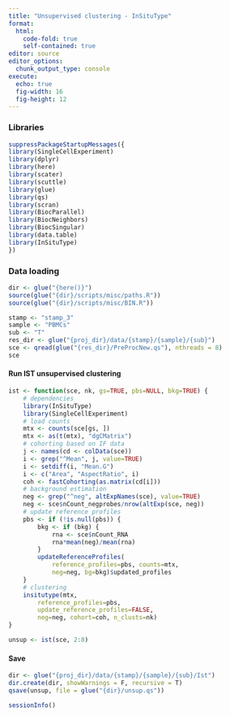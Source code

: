 ```yaml
---
title: "Unsupervised clustering - InSituType"
format: 
  html:
    code-fold: true
    self-contained: true
editor: source
editor_options: 
  chunk_output_type: console
execute:
  echo: true
  fig-width: 16     
  fig-height: 12 
---
```


### Libraries

```r
suppressPackageStartupMessages({
library(SingleCellExperiment)
library(dplyr)
library(here)
library(scater)
library(scuttle)
library(glue)
library(qs)
library(scran)
library(BiocParallel)
library(BiocNeighbors)
library(BiocSingular)
library(data.table)
library(InSituType)
})
```

### Data loading

```r
dir <- glue("{here()}")
source(glue("{dir}/scripts/misc/paths.R"))
source(glue("{dir}/scripts/misc/BIN.R"))
```

```r
stamp <- "stamp_3"
sample <- "PBMCs"
sub <- "T"
res_dir <- glue("{proj_dir}/data/{stamp}/{sample}/{sub}")
sce <- qread(glue("{res_dir}/PreProcNew.qs"), nthreads = 8)
sce
```

#### Run IST unsupervised clustering

```r
ist <- function(sce, nk, gs=TRUE, pbs=NULL, bkg=TRUE) {
    # dependencies
    library(InSituType)
    library(SingleCellExperiment)
    # load counts
    mtx <- counts(sce[gs, ])
    mtx <- as(t(mtx), "dgCMatrix")
    # cohorting based on IF data
    j <- names(cd <- colData(sce))
    i <- grep("^Mean", j, value=TRUE)
    i <- setdiff(i, "Mean.G")
    i <- c("Area", "AspectRatio", i)
    coh <- fastCohorting(as.matrix(cd[i]))
    # background estimation
    neg <- grep("^neg", altExpNames(sce), value=TRUE)
    neg <- sce$nCount_negprobes/nrow(altExp(sce, neg))
    # update reference profiles
    pbs <- if (!is.null(pbs)) {
        bkg <- if (bkg) {
            rna <- sce$nCount_RNA
            rna*mean(neg)/mean(rna) 
        }
        updateReferenceProfiles(
            reference_profiles=pbs, counts=mtx,
            neg=neg, bg=bkg)$updated_profiles
    }
    # clustering
    insitutype(mtx, 
        reference_profiles=pbs,
        update_reference_profiles=FALSE,
        neg=neg, cohort=coh, n_clusts=nk)
}
```

```r
unsup <- ist(sce, 2:8)
```

#### Save

```r
dir <- glue("{proj_dir}/data/{stamp}/{sample}/{sub}/Ist")
dir.create(dir, showWarnings = F, recursive = T)
qsave(unsup, file = glue("{dir}/unsup.qs"))
```

```r
sessionInfo()
```
